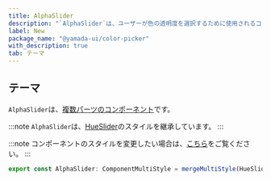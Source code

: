 ```yaml
---
title: AlphaSlider
description: "`AlphaSlider`は、ユーザーが色の透明度を選択するために使用されるコンポーネントです。"
label: New
package_name: "@yamada-ui/color-picker"
with_description: true
tab: テーマ
---
```


## テーマ

`AlphaSlider`は、[複数パーツのコンポーネント](/styled-system/theming/component-style#複数パーツのコンポーネント)です。

:::note
`AlphaSlider`は、[HueSlider](/components/forms/hue-slider)のスタイルを継承しています。
:::

:::note
コンポーネントのスタイルを変更したい場合は、[こちら](/styled-system/theming/customize-theme#コンポーネントのスタイルを変更する)をご覧ください。
:::

```ts
export const AlphaSlider: ComponentMultiStyle = mergeMultiStyle(HueSlider)()
```
